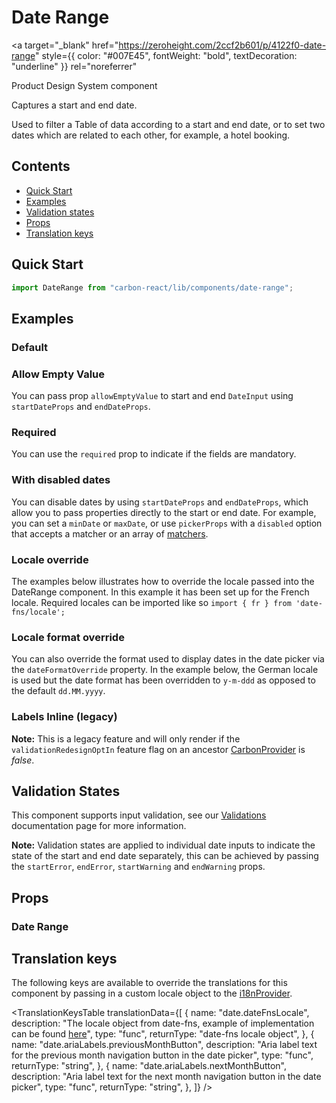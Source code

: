 

<Meta of={DateRangeStories} />

# Date Range

<a
  target="_blank"
  href="https://zeroheight.com/2ccf2b601/p/4122f0-date-range"
  style={{ color: "#007E45", fontWeight: "bold", textDecoration: "underline" }}
  rel="noreferrer"
>
  Product Design System component
</a>

Captures a start and end date.

Used to filter a Table of data according to a start and end date, or to set two dates which are related to each other, for example, a hotel booking.

## Contents

- [Quick Start](#quick-start)
- [Examples](#examples)
- [Validation states](#validation-states)
- [Props](#props)
- [Translation keys](#translation-keys)

## Quick Start

```javascript
import DateRange from "carbon-react/lib/components/date-range";
```

## Examples

### Default

<Canvas of={DateRangeStories.DefaultStory} />

### Allow Empty Value

You can pass prop `allowEmptyValue` to start and end `DateInput` using `startDateProps` and `endDateProps`.

<Canvas of={DateRangeStories.AllowEmptyValue} />

### Required

You can use the `required` prop to indicate if the fields are mandatory.

<Canvas of={DateRangeStories.Required} />

### With disabled dates
You can disable dates by using `startDateProps` and `endDateProps`, which allow you to pass properties directly to the start or end date. 
For example, you can set a `minDate` or `maxDate`, or use `pickerProps` with a `disabled` option that accepts a matcher or an array of [matchers](https://daypicker.dev/api/type-aliases/Matcher#example).

<Canvas of={DateRangeStories.WithDisabledDates} />

### Locale override

The examples below illustrates how to override the locale passed into the DateRange component. In this example it has been set up for
the French locale. Required locales can be imported like so `import { fr } from 'date-fns/locale';`

<Canvas of={DateRangeStories.LocaleOverrideExampleImplementation} />

### Locale format override

You can also override the format used to display dates in the date picker via the `dateFormatOverride` property. In the example below, the German locale is used
but the date format has been overridden to `y-m-ddd` as opposed to the default `dd.MM.yyyy`.

<Canvas of={DateRangeStories.LocaleFormatOverrideExampleImplementation} />

### Labels Inline (legacy)

**Note:** This is a legacy feature and will only render if the `validationRedesignOptIn` feature flag on an ancestor [CarbonProvider](../?path=/docs/carbon-provider--docs) is *false*.

<Canvas of={DateRangeStories.LabelsInline} />

## Validation States

This component supports input validation, see our [Validations](../?path=/docs/documentation-validations--docs) documentation page for more information.

**Note:** Validation states are applied to individual date inputs to indicate the state of the start and end date separately, this can be achieved by
passing the `startError`, `endError`, `startWarning` and `endWarning` props.

## Props

### Date Range

<ArgTypes of={DateRangeStories} />

## Translation keys

The following keys are available to override the translations for this component by passing in a custom locale object to the
[i18nProvider](../?path=/docs/documentation-i18n--docs).

<TranslationKeysTable
  translationData={[
    {
      name: "date.dateFnsLocale",
      description:
        "The locale object from date-fns, example of implementation can be found [here](#locale-override)",
      type: "func",
      returnType: "date-fns locale object",
    },
    {
      name: "date.ariaLabels.previousMonthButton",
      description:
        "Aria label text for the previous month navigation button in the date picker",
      type: "func",
      returnType: "string",
    },
    {
      name: "date.ariaLabels.nextMonthButton",
      description:
        "Aria label text for the next month navigation button in the date picker",
      type: "func",
      returnType: "string",
    },
  ]}
/>
